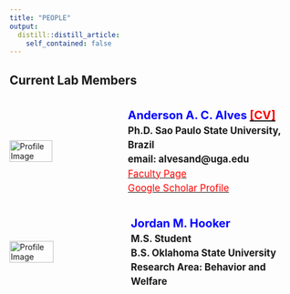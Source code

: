 ```yaml
---
title: "PEOPLE"
output:
  distill::distill_article:
    self_contained: false
---
```


## Current Lab Members

<div style="display: flex; align-items: center; flex-direction: row;">
  <img src="images/profile.jpg" alt="Profile Image" style="width: 40%;">
  <p style="margin-left: 20px; text-align: left; line-height: 1.5; font-size: 1.2em;">
    <span style="font-weight: bold; font-size: 1.2em; color: blue">Anderson A. C. Alves [<span style="color: red;"> [CV]</span>](https://github.com/alvesand/CV/blob/main/CV-master/CV.pdf)</span><br>
    <span style="font-weight: bold; font-size: 1.0em;">Ph.D. Sao Paulo State University, Brazil</span><br>
    <strong style="font-size: 1.0em;">**email**: alvesand@uga.edu</strong><br>
    <span style="font-size: 1.0em;">[<span style="color: red;">Faculty Page</span>](https://www.caes.uga.edu/about/personnel/person/24103/anderson-alves.html)</span><br>
    <span style="font-size: 1.0em;">[<span style="color: red;">Google Scholar Profile</span>](https://scholar.google.com/citations?user=_JLXWlkAAAAJ&hl=pt-BR)</span><br> 
  </p>
</div>


<div style="display: flex; align-items: center; flex-direction: row;">
  <img src="images/profile_icon.png" alt="Profile Image" style="width: 40%;">
  <p style="margin-left: 20px; text-align: left; line-height: 1.5; font-size: 1.2em;">
    <span style="font-weight: bold; font-size: 1.2em; color: blue">Jordan M. Hooker</span><br> 
    <span style="font-weight: bold; font-size: 1.0em;">M.S. Student</span><br>
    <span style="font-weight: bold; font-size: 1.0em;">B.S. Oklahoma State University</span><br>
    <span style="font-weight: bold; font-size: 1.0em;">Research Area: Behavior and Welfare</span><br>
    </p>
</div>


